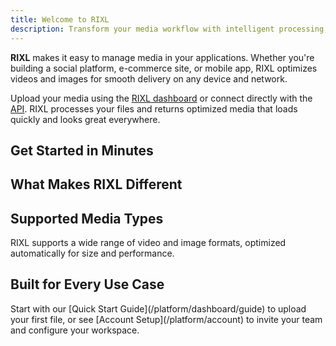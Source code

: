 ```yaml
---
title: Welcome to RIXL
description: Transform your media workflow with intelligent processing, global delivery, and effortless integration.
---
```



**RIXL** makes it easy to manage media in your applications. Whether you're building a social platform, e-commerce site, or mobile app, RIXL optimizes videos and images for smooth delivery on any device and network.

Upload your media using the [RIXL dashboard](/platform/dashboard/) or connect directly with the [API](/platform/api-reference). RIXL processes your files and returns optimized media that loads quickly and looks great everywhere.

## Get Started in Minutes

<div className="grid gap-6 sm:grid-cols-2 lg:grid-cols-3">
  <InteractiveCard
    title="Quick Start Guide"
    description="Upload your first media file in under 5 minutes."
    href="/platform/dashboard/guide"
    icon="BookOpen"
  />
  <InteractiveCard
    title="Account & Teams"
    description="Set up your workspace, invite collaborators, and manage access."
    href="/platform/account"
    icon="Users"
  />
  <InteractiveCard
    title="Upload & Process"
    description="Turn raw media into delivery-ready assets instantly."
    href="/platform/uploads"
    icon="Upload"
  />
  <InteractiveCard
    title="Developer APIs"
    description="Integrate RIXL directly with clean REST APIs and SDKs."
    href="/platform/api-reference"
    icon="Code"
  />
</div>

## What Makes RIXL Different

<div className="grid gap-6 sm:grid-cols-2 lg:grid-cols-3 mt-8">
  <InfoCard
    title="Intelligent Video Processing"
    description="Adaptive streaming with multi-quality transcoding that matches user connections automatically."
    icon="Video"
  />
  <InfoCard
    title="Next-Gen Image Optimization" 
    description="AVIF compression with instant placeholders for smaller files without quality loss."
    icon="Image"
  />
  <InfoCard
    title="Dynamic Content Feeds"
    description="Build structured feeds that updates automatically as you add content."
    icon="Rss"
  />
  <InfoCard
    title="Global Edge Network"
    description="Media delivered from 200+ worldwide locations with intelligent caching and real-time optimization."
    icon="Globe"
  />
  <InfoCard
    title="Team Collaboration"
    description="Shared workspaces with permissions for sooth teamwork."
    icon="Users"
  />
  <InfoCard
    title="Developer-Friendly APIs"
    description="REST APIs with SDKs, webhooks, and clear documentation for fast integration."
    icon="Code"
  />
</div>

## Supported Media Types

RIXL supports a wide range of video and image formats, optimized automatically for size and performance.

<div className="grid gap-6 sm:grid-cols-2 lg:grid-cols-3 mt-8">
  <InfoCard
    title="Video Formats"
    description="MP4, MOV, AVI, WebM, MKV, and more-up to 2GB per file with automatic transcoding."
    icon="Video"
  />
  <InfoCard
    title="Image Formats"
    description="JPEG, PNG, WebP, HEIC, SVG, and more-up to 100MB per file with AVIF conversion."
    icon="Image"
  />
  <InfoCard
    title="Smart Processing"
    description="Every upload is analyzed and optimized automatically for your use case audience."
    icon="Zap"
  />
</div>

## Built for Every Use Case

<div className="grid gap-6 sm:grid-cols-2 lg:grid-cols-3 mt-8">
  <InfoCard
    title="Social & Community"
    description="Support user-generated content with fast uploads and optimized delivery for large audiences."
    icon="Share"
  />
  <InfoCard
    title="E-commerce & Retail"
    description="Showcase products with clear, fast-loading images that improve customer experience and sales."
    icon="ShoppingBag"
  />
  <InfoCard
    title="Education & Training"
    description="Deliver adaptive video streaming for smooth learning on any device."
    icon="GraduationCap"
  />
  <InfoCard
    title="Marketing & Campaigns"
    description="Launch campaigns with media assets ready for every platform."
    icon="Target"
  />
  <InfoCard
    title="Mobile Applications"
    description="Reduce app size and improve performance with efficient media delivery across devices."
    icon="Smartphone"
  />
  <InfoCard
    title="Enterprise & Scale"
    description="Manage millions of assets with enterprise-grade security, compliance, and collaboration."
    icon="Building"
  />
</div>

<div className="mt-12">
<Callout type="tip" title="Ready to transform your media workflow?">
  Start with our [Quick Start Guide](/platform/dashboard/guide) to upload your first file,
  or see [Account Setup](/platform/account) to invite your team and configure your workspace.
</Callout>

</div>